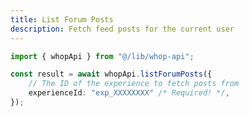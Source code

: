 ```yaml
---
title: List Forum Posts
description: Fetch feed posts for the current user
---
```


```typescript
import { whopApi } from "@/lib/whop-api";

const result = await whopApi.listForumPosts({
	// The ID of the experience to fetch posts from
	experienceId: "exp_XXXXXXXX" /* Required! */,
});

```
